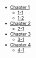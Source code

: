 - [Chapter 1](/Chapter-1/)
  - [1-1](/Chapter-1/1-1/)
  - [1-2](/Chapter-1/1-2/)
- [Chapter 2](/Chapter-2/)
  - [2-1](/Chapter-2/2-1/)
- [Chapter 3](/Chapter-3/)
  - [3-1](/Chapter-3/3-1/)
- [Chapter 4](/Chapter-4/)
  - [4-1](/Chapter-4/4-1/)
